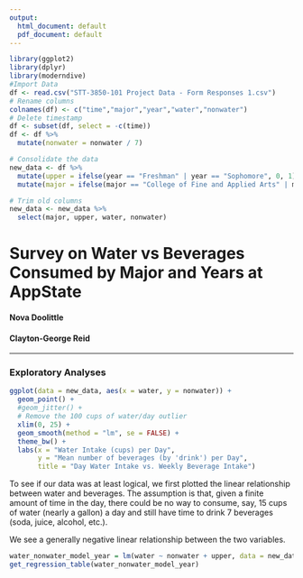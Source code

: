 ```yaml
---
output:
  html_document: default
  pdf_document: default
---
```


```r
library(ggplot2)
library(dplyr)
library(moderndive)
#Import Data
df <- read.csv("STT-3850-101 Project Data - Form Responses 1.csv")
# Rename columns
colnames(df) <- c("time","major","year","water","nonwater")
# Delete timestamp
df <- subset(df, select = -c(time))
df <- df %>%
  mutate(nonwater = nonwater / 7)

# Consolidate the data
new_data <- df %>%
  mutate(upper = ifelse(year == "Freshman" | year == "Sophomore", 0, 1)) %>%
  mutate(major = ifelse(major == "College of Fine and Applied Arts" | major == "Hayes School of Music", "College of Fine and Applied Art/Hayes School of Music", major))

# Trim old columns
new_data <- new_data %>%
  select(major, upper, water, nonwater)
```

# Survey on Water vs Beverages Consumed by Major and Years at AppState

#### Nova Doolittle

#### Clayton-George Reid 

------------------------------------------------------------------------

### Exploratory Analyses

```r
ggplot(data = new_data, aes(x = water, y = nonwater)) +
  geom_point() +
  #geom_jitter() +
  # Remove the 100 cups of water/day outlier
  xlim(0, 25) +
  geom_smooth(method = "lm", se = FALSE) +
  theme_bw() +
  labs(x = "Water Intake (cups) per Day",
       y = "Mean number of beverages (by 'drink') per Day",
       title = "Day Water Intake vs. Weekly Beverage Intake")
```

To see if our data was at least logical, we first plotted the linear relationship between water and beverages. The assumption is that, given a finite amount of time in the day, there could be no way to consume, say, 15 cups of water (nearly a gallon) a day and still have time to drink 7 beverages (soda, juice, alcohol, etc.).

We see a generally negative linear relationship between the two variables.

```r
water_nonwater_model_year = lm(water ~ nonwater + upper, data = new_data)
get_regression_table(water_nonwater_model_year)
```
